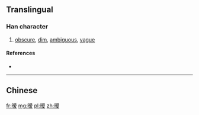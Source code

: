 {{also|曖}}
==Translingual==

===Han character===
{{Han char|rn=72|rad=日|as=10|sn=14|four=|canj=日月月水 (ABBE), X日月月水 (XABBE)|ids=⿰[[日]][[爱]]}}

# [[obscure]], [[dim]], [[ambiguous]], [[vague]]

====References====
* {{Han ref|kx=0499.061|hdz=21530.120|uh=66A7|ud=26279}}

----

==Chinese==
{{zh-see|曖}}

[[fr:暧]]
[[mg:暧]]
[[pl:暧]]
[[zh:暧]]